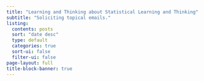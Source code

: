 ```yaml
---
title: "Learning and Thinking about Statistical Learning and Thinking"
subtitle: "Soliciting topical emails."
listing:
  contents: posts
  sort: "date desc"
  type: default
  categories: true
  sort-ui: false
  filter-ui: false
page-layout: full
title-block-banner: true
---
```

